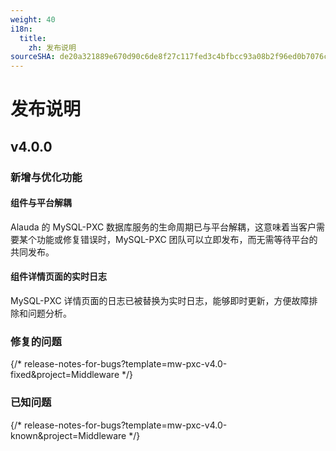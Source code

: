 ```yaml
---
weight: 40
i18n:
  title:
    zh: 发布说明
sourceSHA: de20a321889e670d90c6de8f27c117fed3c4bfbcc93a08b2f96ed0b7076c3eb8
---
```


# 发布说明

## v4.0.0

### 新增与优化功能

#### 组件与平台解耦

Alauda 的 MySQL-PXC 数据库服务的生命周期已与平台解耦，这意味着当客户需要某个功能或修复错误时，MySQL-PXC 团队可以立即发布，而无需等待平台的共同发布。

#### 组件详情页面的实时日志

MySQL-PXC 详情页面的日志已被替换为实时日志，能够即时更新，方便故障排除和问题分析。

### 修复的问题

{/* release-notes-for-bugs?template=mw-pxc-v4.0-fixed&project=Middleware */}

### 已知问题

{/* release-notes-for-bugs?template=mw-pxc-v4.0-known&project=Middleware */}

